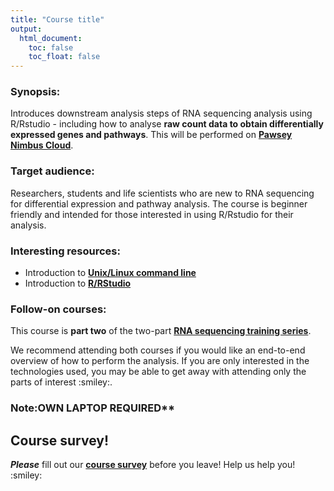 ```yaml
---
title: "Course title"
output:
  html_document:
    toc: false
    toc_float: false
---
```



### Synopsis:

Introduces downstream analysis steps of RNA sequencing analysis using R/Rstudio - including how to analyse __raw count data to obtain differentially expressed genes and pathways__. This will be performed on __[Pawsey Nimbus Cloud](https://support.pawsey.org.au/documentation/display/US/Cloud+Documentation)__.

### Target audience:

Researchers, students and life scientists who are new to RNA sequencing for differential expression and pathway analysis. The course is beginner friendly and intended for those interested in using R/Rstudio for their analysis. 

### Interesting resources:

- Introduction to **[Unix/Linux command line](https://datacarpentry.org/shell-genomics/)** 
- Introduction to **[R/RStudio](https://datacarpentry.org/genomics-r-intro/)**

### Follow-on courses:

This course is __part two__ of the two-part __[RNA sequencing training series](https://sydney-informatics-hub.github.io/training.RNAseq.series/)__. 

We recommend attending both courses if you would like an end-to-end overview of how to perform the analysis. If you are only interested in the technologies used, you may be able to get away with attending only the parts of interest :smiley:.


### Note:OWN LAPTOP REQUIRED**

## Course survey!

**_Please_** fill out our **[course survey](https://redcap.sydney.edu.au/surveys/?s=FJ33MYNCRR)** before you leave!
Help us help you! :smiley:
